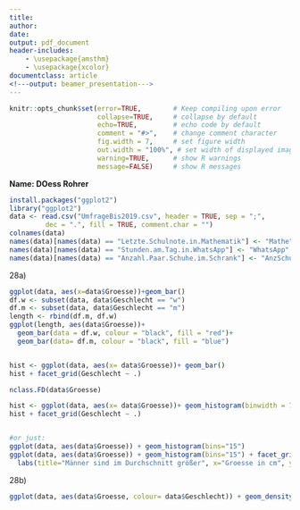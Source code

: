 ```yaml
---
title: 
author:
date: 
output: pdf_document
header-includes: 
    - \usepackage{amsthm}
    - \usepackage{xcolor}
documentclass: article
<!---output: beamer_presentation--->
---
```






<!--- Below are global settings for knitr. You can override any of them by adding the changes to individual chunks --->

```r
knitr::opts_chunk$set(error=TRUE,        # Keep compiling upon error
                      collapse=TRUE,     # collapse by default
                      echo=TRUE,         # echo code by default
                      comment = "#>",    # change comment character
                      fig.width = 7,     # set figure width
                      out.width = "100%", # set width of displayed images
                      warning=TRUE,      # show R warnings
                      message=FALSE)     # show R messages
```


<!--- Solution Region --->
<style>
#solution {
  background-color: #8FBC8F;
  border-style: solid;
  border-color: blue;
  margin-left: 20px;
  margin-bottom: 15px;
  padding: 5px;
}
</style>



<!---**Wintersemester 2017 |Studiengang Data Science | Hochschule Darmstadt **--->




\theoremstyle{definition}
\newtheorem{auf}{Aufgabe}

\newcommand{\R}{{\sffamily R} }

\begin{centering}
%\vspace{-2 cm}
\Huge
{\bf ?bung 12}\\
\Large
Explorative Datenanalyse und Visualisierung\\
\normalsize
Wintersemester 2019\\
S. D?hler (FBMN, h\_da)\\
\end{centering}


\hrulefill

**Name: DOess Rohrer**


\hrulefill


\setcounter{auf}{26} 

\begin{auf}
Arbeiten Sie das Kapitel 22 in \emph{R for Data Science} durch.
\end{auf}


\begin{auf}
Analysieren Sie die bereinigten Daten {\ttfamily UmfrageBis2019.csv} (s. Aufgabe 21) mit {\ttfamily ggplot2} (arbeiten Sie wieder mit den neuen Spaltennamen...).
\begin{itemize}
    \item[a)] Erzeugen Sie ein Histogramm der Variablen {\ttfamily Groesse}
    \begin{itemize}
      \item[i)] F?r die Gesamtpopulation
      \item[ii)] Getrennt nach Geschlechtern (arbeiten Sie mit facets)
    \end{itemize}
    Was f?llt Ihnen bei der Default-Klasseneinteilung auf? Verwenden Sie zus?tzlich die Aufteilung nach der Diaconis-Friedman-Methode.
    \item[b)] Stellen Sie Kerndichtesch?tzer der Variablen {\ttfamily Groesse} dar.
      \begin{itemize}
        \item Getrennt nach Geschlechtern, jedoch in einer gemeinsamen Grafik (mit verschiedenen Farben und Schraffierungen)
        \item F?gen Sie einen rug-Plot mit entsprechenden Farben hinzu.
      \end{itemize}
    
    \item[c)] Stellen Sie die empirische Dichtefunktion der Variablen {\ttfamily Groesse} dar.
      \begin{itemize}
        \item Getrennt nach Geschlechtern, jedoch in einer gemeinsamen Grafik (mit verschiedenen Farben und Schraffierungen)
        \item F?gen Sie einen rug-Plot mit entsprechenden Farben hinzu.
    \end{itemize}
    
    \item[d)] Erzeugen Sie Box- und Violin-Plots der Variablen {\ttfamily Groesse} getrennt nach Geschlechtern, jedoch in jeweils einer gemeinsamen Grafik.
    
    
    \item[e)] Erzeugen Sie einen Scatterplot der Variablen {\ttfamily Schuhgroesse} (y-Achse) und {\ttfamily Groesse} (x-Achse).
      \begin{itemize}
        \item F?rben Sie die Datenpunkte nach Geschlecht
        \item Passen Sie pro Geschlecht jeweils eine lineare Regression an und stellen Sie die resultierenden Regressionsgeraden mit der passenden Farbe zusammen mit den Daten dar.
      \end{itemize}
    \end{itemize}
\end{auf}
   
\paragraph{L?sung} <!---Hier Schreiben Sie--->

```r
install.packages("ggplot2")
library("ggplot2")
data <- read.csv("UmfrageBis2019.csv", header = TRUE, sep = ";", 
         dec = ".", fill = TRUE, comment.char = "")
colnames(data)
names(data)[names(data) == "Letzte.Schulnote.in.Mathematik"] <- "Mathe"
names(data)[names(data) == "Stunden.am.Tag.in.WhatsApp"] <- "WhatsApp"
names(data)[names(data) == "Anzahl.Paar.Schuhe.im.Schrank"] <- "AnzSchuhe"
```
28a)

```r
ggplot(data, aes(x=data$Groesse))+geom_bar()
df.w <- subset(data, data$Geschlecht == "w")
df.m <- subset(data, data$Geschlecht == "m")
length <- rbind(df.m, df.w)
ggplot(length, aes(data$Groesse))+
  geom_bar(data = df.w, colour = "black", fill = "red")+ 
  geom_bar(data= df.m, colour = "black", fill = "blue")


hist <- ggplot(data, aes(x= data$Groesse))+ geom_bar()
hist + facet_grid(Geschlecht ~ .)

nclass.FD(data$Groesse)

hist <- ggplot(data, aes(x= data$Groesse))+ geom_histogram(binwidth = 7, colour="black")
hist + facet_grid(Geschlecht ~ .)


#or just:
ggplot(data, aes(data$Groesse)) + geom_histogram(bins="15")
ggplot(data, aes(data$Groesse)) + geom_histogram(bins="15") + facet_grid(data$Geschlecht) + 
  labs(title="Männer sind im Durchschnitt größer", x="Groesse in cm", y="Anzahl")

```
28b)
```r
ggplot(data, aes(data$Groesse, colour= data$Geschlecht)) + geom_density(adjust=1/2) + geom_rug()
```

\paragraph{Anmerkungen/Korrektur} <!---Hier schreibt der Tutor--->

\textcolor{gray}{\hrulefill}
\vspace{3em}

